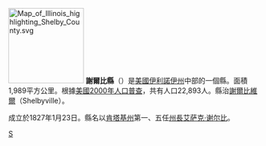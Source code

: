 {{noteTA
|T=zh-hans:谢尔比县 (伊利诺伊州);zh-hk:謝爾比縣 (伊利諾伊州);zh-tw:謝爾比郡 (伊利諾州);
}}

{{Otheruses|謝爾比縣|subject=美國伊利諾伊州的一個縣|other=同名的縣}}
[[File:Map_of_Illinois_highlighting_Shelby_County.svg|150px]]
'''謝爾比縣'''（{{lang-en|Shelby County}}）是[[美國|美國]][[伊利諾伊州|伊利諾伊州]]中部的一個縣。面積1,989平方公里。根據[[美國2000年人口普查|美國2000年人口普查]]，共有人口22,893人。縣治[[謝爾比維爾_(伊利諾伊州)|謝爾比維爾]]（Shelbyville）。

成立於1827年1月23日。縣名以[[肯塔基州|肯塔基州]]第一、五任[[肯塔基州州長|州長]][[艾萨克·谢尔比|艾萨克·谢尔比]]。

{{謝爾比縣 (伊利諾伊州)}}
{{伊利诺伊州}}

[[Category:伊利諾州行政區劃|S]]